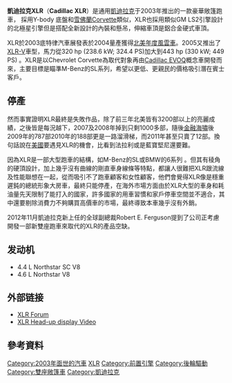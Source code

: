 {{Infobox Automobile
|name=凱迪拉克 XLR
| image=[[File:Cadillac_XLR_2006.jpg|250px]]
|manufacturer=[[凱迪拉克|凱迪拉克]]
| class=豪華轎跑車
|assembly=[[美國|美國]][[鮑靈格林_(肯塔基州)|鮑靈格林 (肯塔基州)]]廠
|body_style=雙門敞篷  
| production     = 2003 - 2009
|layout=[[前置引擎|前置引擎]] [[後輪驅動|後輪驅動]]
|similar=Chevrolet Venture<br>Pontiac Trans Sport
| wheelbase      = 105.7 in (2685 mm)
| length         = 177.7 in (4514 mm)
| width          = 72.3 in (1836 mm)
| height         = 50.4 in (1280 mm)
| weight         = 3840 lb (1740 kg)
| engine         = 4.4 L Northstar SC V8
| rtrack         = 
| fuel_economy   = 
| fuel_capacity  =
| related        =雪佛蘭Corvette 
| designer       = 
|predecessor=[[凱迪拉克Allanté|凱迪拉克Allanté]]}}
{{commonscat|Cadillac XLR}}
{{main|凱迪拉克歷屆車輛}}
'''凱迪拉克XLR'''（'''Cadillac XLR'''）是通用[[凱迪拉克|凱迪拉克]]于2003年推出的一款豪華敞篷跑車， 採用Y-body 底盤和[[雪佛蘭Corvette|雪佛蘭Corvette]]類似，XLR也採用類似GM LS2引擎設計的北極星引擎但是搭配全新設計的內裝和懸吊，伸縮車頂是鋁合金硬式車頂。

XLR於2003底特律汽車展發表於2004量產獲得[[北美年度風雲車|北美年度風雲車]]。2005又推出了[[凱迪拉克V系|XLR-V]]車型，馬力從320 hp (238.6 kW; 324.4 PS)加大到443 hp (330 kW; 449 PS) 。XLR是以Chevrolet Corvette為取代對象再由[[凱迪拉克_Evoq|Cadillac EVOQ]]概念車開發而來，主要目標是瞄準M-Benz的SL系列，希望以更低、更親民的價格吸引潛在賓士客戶。

==停產==
然而事實證明XLR最終是失敗作品，除了前三年北美皆有3200部以上的亮麗成績，之後皆是每況越下，2007及2008年掉到只剩1000多部，隨後[[金融海嘯|金融海嘯]]後2009年的787部2010年的188部更是一路溜滑梯，而2011年甚至只賣了12部。換句話說在[[美國|美國]]要遇見XLR的機會，比看到法拉利或是藍寶堅尼還要難。

因為XLR是一部大型跑車的結構，如M-Benz的SL或BMW的6系列 。但其有稜角的硬頂設計，加上幾乎沒有曲線的剛直車身線條等特點，都讓人很難把XLR跟流線及性能聯想在一起，從而吸引不了跑車顧客和女性顧客，他們會覺得XLR像是穩重遲鈍的總統形象大房車，最終只能停產，在海外市場方面由於XLR大型的車身和耗油量先天限制了能打入的國家，許多國家的用車習慣和家戶停車空間並不適合，其中還要剔除消費力不夠購買高價車的市場，最終導致本車幾乎沒有外銷。

2012年11月凱迪拉克新上任的全球副總裁Robert E. Ferguson提到了公司正考慮開發一部新雙座跑車來取代的XLR的產品空缺。

==发动机==
*4.4 L Northstar SC V8
*4.6 L Northstar V8

==外部链接==
*[http://www.xlrforum.com XLR Forum]{{Wayback|url=http://www.xlrforum.com/ |date=20200818210235 }}
*[https://web.archive.org/web/20080914051440/http://reviews.cnet.com/Heads_up_display/4660-10863_7-6214355.html XLR [[Head-up_display|Head-up display]] Video]

== 參考資料 ==
{{reflist}}

[[Category:2003年面世的汽車|Category:2003年面世的汽車]]
[[Category:凱迪拉克車款|XLR]]
[[Category:前置引擎|Category:前置引擎]]
[[Category:後輪驅動|Category:後輪驅動]]
[[Category:雙座敞篷車|Category:雙座敞篷車]]
[[Category:凱迪拉克|Category:凱迪拉克]]
